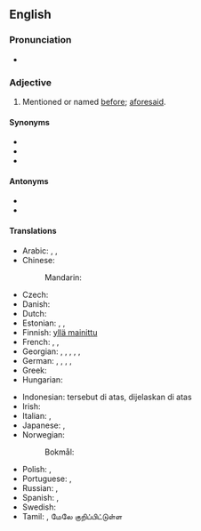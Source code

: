 {{also|abovementioned}}
==English==

===Pronunciation===
* {{a|US}} {{IPA|en|/əˈbʌvˌmɛnʃn̩d/}}

===Adjective===
{{en-adj|head=[[above]]-[[mentioned]]|-}}

# Mentioned or named [[before]]; [[aforesaid]].

====Synonyms====
* {{l|en|above-named}}
* {{l|en|abovementioned}}
* {{l|en|aforementioned}}

====Antonyms====
* {{l|en|following}}
* {{l|en|undermentioned}}

====Translations====
{{trans-top|mentioned or named before; aforesaid}}
* Arabic: {{t|ar|الْمَذْكُورُ آنِفًا}}, {{t|ar|السًّابِقُ ذِكْرُهُ}}, {{t|ar|السَّابِقُ الذِّكْرِ}}
* Chinese:
*: Mandarin: {{t+|cmn|上述|alt=上述的|tr=shàngshù de|sc=Hani}}
* Czech: {{t|cs|výše zmíněný}}
* Danish: {{t+|da|ovennævnt}}
* Dutch: {{t+|nl|bovenvermeld}}
* Estonian: {{t|et|ülalnimetatud}}, {{t|et|eelmainitud}}, {{t|et|ülalmainitud}}
* Finnish: [[yllä mainittu]]
* French: {{t+|fr|susmentionné}}, {{t+|fr|précité}}, {{t+|fr|susdit}}
* Georgian: {{t|ka|ზემოხსენებული}}, {{t|ka|ზემოაღნიშნული}}, {{t|ka|ზემოთქმული}}, {{t|ka|ზემოთხსენებული}}, {{t|ka|ზემონაჩვენები}}, {{t|ka|ზემოდასახელებული}}
* German: {{t|de|obengenannt}}, {{t+|de|oben genannt}}, {{t|de|obenerwähnt}}, {{t+|de|oben erwähnt}}, {{t+|de|vorstehend}}
* Greek: {{t|el|προαναφερθείς|m}}
* Hungarian: {{t|hu|fentemlített}}
{{trans-mid}}
* Indonesian: tersebut di atas, dijelaskan di atas
* Irish: {{t|ga|thuasluaite}}
* Italian: {{t+|it|suddetto}}, {{t+|it|succitato}}
* Japanese: {{t+|ja|上述|tr=じょうじゅつ, jōjutsu|sc=Jpan}}, {{t|ja|上で述べた|tr=うえでのべた, uede nobeta|sc=Jpan}}
* Norwegian:
*: Bokmål: {{t|nb|ovennevnt}}
* Polish: {{t|pl|powyższy}}, {{t|pl|wyżej wymieniony}}
* Portuguese: {{t|pt|supracitado}}, {{t+|pt|supramencionado|m}}
* Russian: {{t+|ru|вышеупомя́нутый}}, {{t+|ru|вышеука́занный}}
* Spanish: {{t|es|sobredicho}}, {{t+|es|antedicho}}
* Swedish: {{t+|sv|ovannämnd}}
* Tamil: {{t-check|ta|‎மேலே குறிப்பிடப்பட்ட}}, மேலே குறிப்பிட்டுள்ள
{{trans-bottom}}